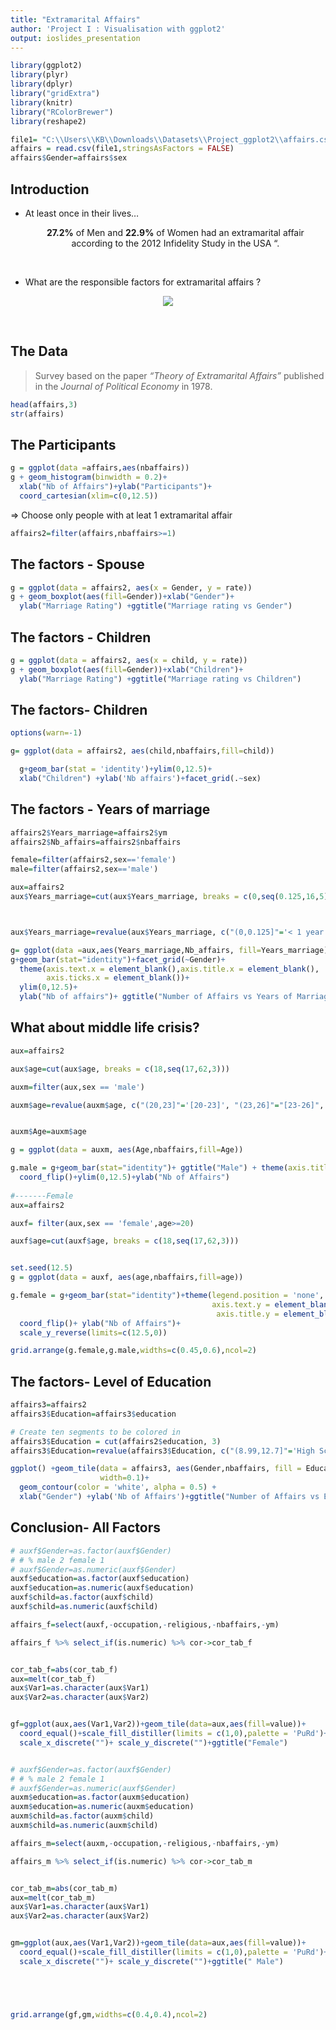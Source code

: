 ```yaml
---
title: "Extramarital Affairs"
author: 'Project I : Visualisation with ggplot2'
output: ioslides_presentation
---
```



```r
library(ggplot2)
library(plyr)
library(dplyr)
library("gridExtra")
library(knitr)
library("RColorBrewer")
library(reshape2)

file1= "C:\\Users\\KB\\Downloads\\Datasets\\Project_ggplot2\\affairs.csv"
affairs = read.csv(file1,stringsAsFactors = FALSE)
affairs$Gender=affairs$sex

```



## Introduction {.smaller}

 - At least once in their lives... <br />
  
   <center>   **27.2%** of Men and **22.9%** of Women had an extramarital affair according to the 2012 Infidelity Study in the USA ". </center> <br />
   

-  What are the responsible factors for extramarital affairs ? <br />

<center>![](C:\Users\KB\Downloads\Datasets\Project_ggplot2\images_1.jpg)</center>

<br />



## The Data {.smaller}

> Survey based on the paper *"Theory of Extramarital Affairs"* published in the *Journal of Political Economy* in 1978.


```r
head(affairs,3)
str(affairs)
```

## The Participants  {.smaller}

```r
g = ggplot(data =affairs,aes(nbaffairs))
g + geom_histogram(binwidth = 0.2)+
  xlab("Nb of Affairs")+ylab("Participants")+
  coord_cartesian(xlim=c(0,12.5))

```

=> Choose only people with at leat 1 extramarital affair

```r
affairs2=filter(affairs,nbaffairs>=1)
```

## The factors - Spouse {.smaller}

```r
g = ggplot(data = affairs2, aes(x = Gender, y = rate))
g + geom_boxplot(aes(fill=Gender))+xlab("Gender")+ 
  ylab("Marriage Rating") +ggtitle("Marriage rating vs Gender")

```

## The factors - Children {.smaller}

```r
g = ggplot(data = affairs2, aes(x = child, y = rate))
g + geom_boxplot(aes(fill=Gender))+xlab("Children")+
  ylab("Marriage Rating") +ggtitle("Marriage rating vs Children")
```

## The factors- Children {.smaller}

```r

options(warn=-1)
```


```r

g= ggplot(data = affairs2, aes(child,nbaffairs,fill=child))

  g+geom_bar(stat = 'identity')+ylim(0,12.5)+
  xlab("Children") +ylab('Nb affairs')+facet_grid(.~sex)

```


##  The factors - Years of marriage {.smaller}

```r

affairs2$Years_marriage=affairs2$ym
affairs2$Nb_affairs=affairs2$nbaffairs

female=filter(affairs2,sex=='female')
male=filter(affairs2,sex=='male')

aux=affairs2
aux$Years_marriage=cut(aux$Years_marriage, breaks = c(0,seq(0.125,16,5)))



aux$Years_marriage=revalue(aux$Years_marriage, c("(0,0.125]"='< 1 year', "(0.125,5.12]"="[1-5] years", "(5.12,10.1]"="[5-10] years", "(10.1,15.1]"="[10-15] years" ))

```

```r
g= ggplot(data =aux,aes(Years_marriage,Nb_affairs, fill=Years_marriage))
g+geom_bar(stat="identity")+facet_grid(~Gender)+
  theme(axis.text.x = element_blank(),axis.title.x = element_blank(),
        axis.ticks.x = element_blank())+
  ylim(0,12.5)+
  ylab("Nb of affairs")+ ggtitle("Number of Affairs vs Years of Marriage")

```



## What about middle life crisis? {.smaller}

```r

aux=affairs2

aux$age=cut(aux$age, breaks = c(18,seq(17,62,3)))

auxm=filter(aux,sex == 'male')

auxm$age=revalue(auxm$age, c("(20,23]"='[20-23]', "(23,26]"="[23-26]", "(26,29]"="[26-29] ", "(29,32]"="[29-32] ", '(32,35]'='[32-35]', '(35,38]'='[35-38]', '(41,44]'= '[41-44]', '(44,47]'='[44-47]', '(50,53]'='[50-53]', '(56,59]'='[56-59]'))


auxm$Age=auxm$age

g = ggplot(data = auxm, aes(Age,nbaffairs,fill=Age))

g.male = g+geom_bar(stat="identity")+ ggtitle("Male") + theme(axis.title.y = element_blank(),plot.margin=unit(c(0.1,0.2,0.1,-.1),"cm"))+
  coord_flip()+ylim(0,12.5)+ylab("Nb of Affairs")
 
#-------Female
aux=affairs2

auxf= filter(aux,sex == 'female',age>=20)

auxf$age=cut(auxf$age, breaks = c(18,seq(17,62,3)))


set.seed(12.5)
g = ggplot(data = auxf, aes(age,nbaffairs,fill=age))

g.female = g+geom_bar(stat="identity")+theme(legend.position = 'none',
                                             axis.text.y = element_blank(),
                                              axis.title.y = element_blank(),                              plot.margin=unit(c(0.1,0.2,0.1,-.1),"cm"),axis.ticks.y = element_blank())+ ggtitle("Female")+ 
  coord_flip()+ ylab("Nb of Affairs")+
  scale_y_reverse(limits=c(12.5,0))

```

```r

grid.arrange(g.female,g.male,widths=c(0.45,0.6),ncol=2)

```



## The factors- Level of Education {.smaller}


```r

affairs3=affairs2
affairs3$Education=affairs3$education

# Create ten segments to be colored in
affairs3$Education = cut(affairs2$education, 3)
affairs3$Education=revalue(affairs3$Education, c("(8.99,12.7]"='High School', "(12.7,16.3]"="College", "(16.3,20]"="Advanced Degree"))
```

```r
ggplot() +geom_tile(data = affairs3, aes(Gender,nbaffairs, fill = Education),
                    width=0.1)+
  geom_contour(color = 'white', alpha = 0.5) +
  xlab("Gender") +ylab('Nb of Affairs')+ggtitle("Number of Affairs vs Education")
```

## Conclusion- All Factors{.smaller}

```r



# auxf$Gender=as.factor(auxf$Gender) 
# # % male 2 female 1
# auxf$Gender=as.numeric(auxf$Gender)
auxf$education=as.factor(auxf$education) 
auxf$education=as.numeric(auxf$education) 
auxf$child=as.factor(auxf$child) 
auxf$child=as.numeric(auxf$child)

affairs_f=select(auxf,-occupation,-religious,-nbaffairs,-ym)

affairs_f %>% select_if(is.numeric) %>% cor->cor_tab_f 


cor_tab_f=abs(cor_tab_f)
aux=melt(cor_tab_f)
aux$Var1=as.character(aux$Var1)
aux$Var2=as.character(aux$Var2)


gf=ggplot(aux,aes(Var1,Var2))+geom_tile(data=aux,aes(fill=value))+
  coord_equal()+scale_fill_distiller(limits = c(1,0),palette = 'PuRd')+
  scale_x_discrete("")+ scale_y_discrete("")+ggtitle("Female")


# auxf$Gender=as.factor(auxf$Gender) 
# # % male 2 female 1
# auxf$Gender=as.numeric(auxf$Gender)
auxm$education=as.factor(auxm$education) 
auxm$education=as.numeric(auxm$education) 
auxm$child=as.factor(auxm$child) 
auxm$child=as.numeric(auxm$child)

affairs_m=select(auxm,-occupation,-religious,-nbaffairs,-ym)

affairs_m %>% select_if(is.numeric) %>% cor->cor_tab_m 


cor_tab_m=abs(cor_tab_m)
aux=melt(cor_tab_m)
aux$Var1=as.character(aux$Var1)
aux$Var2=as.character(aux$Var2)


gm=ggplot(aux,aes(Var1,Var2))+geom_tile(data=aux,aes(fill=value))+
  coord_equal()+scale_fill_distiller(limits = c(1,0),palette = 'PuRd')+
  scale_x_discrete("")+ scale_y_discrete("")+ggtitle(" Male")






```

```r

grid.arrange(gf,gm,widths=c(0.4,0.4),ncol=2)

```



